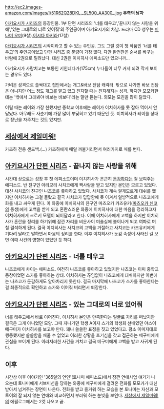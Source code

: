 http://ec2.images-amazon.com/images/I/51R62Q28DKL._SL500_AA300_.jpg
'''우측의 남자'''

[[아키요시가 시리즈]]의 등장인물. 1부 단편 시리즈의 '너를 태우고','끝나지 않는 사랑을 위해','있는 그대로의 너로 있어줘'의 주인공이며 아키요시가의 차남. 드라마 CD 성우는 [[미나미 오미]](9살),[[이시다 아키라]](17살)

[[아키요시가 시리즈]]의 시작이라고 할 수 있는 주인공. 그도 그럴 것이 첫 작품인 '너를 태우고'의 주인공이었고 단편 시리즈 중 분량이 가장 많다. 다만 완전판은 순서를 바꾸는 바람에 2권으로 밀려났다. 대신 2권은 이치히사 에피소드만 있으니까...

아키요시가 사람치고는 보통인 키인데다가(175cm) 누나들이 너무 커서 되려 작게 보이는 경우도 있다.

가벼운 성격으로 촐싹대고 집안에서는 개그&바보 전담 캐릭터. 밖으로 나가면 바보 전담은 아니지만 어느 정도 개그를 맡고 있고 진지할 때는 진지해지는 성격. 하지만 모모카한테는 '밖에서 그래봐야 바보는 바보다'라는 말만 듣는다. 외모는 모친을 많이 닮았다.

어릴 때는 레이와 가장 친했지만 중학교 이후에는 레이가 이치히사를 못 잡아 먹어서 안달났다. 아무래도 사춘기에 가장 많이 부딪히고 있기 때문인 듯. 이치히사가 레이를 상대로 장난을 자주치는 것도 있지만.

== [[세상에서 제일미워!]] ==
카즈하 전용 샌드백.(...) 카즈하에게 매일 까불거리면서 여러가지로 매를 번다.

== [[아키요시가 단편 시리즈]] - 끝나지 않는 사랑을 위해 ==
시간대 상으로는 성장 후 첫 에피소드이며 이치히사가 은근히 [[둔감]]하다는 걸 보여주는 에피소드. 반 친구인 아리모리 사치코에게 짝사랑을 받고 있지만 본인은 모르고 있었다. 대신 사치코의 친구인 나츠코를 좋아하고 있었다. 사치코가 계속 알게모르게 대쉬를 했지만 이치히사는 그걸 몰랐고 결국 사치코가 답답함에 못 이겨서 일방적으로 나츠코에게 화를 내고 싸우게 된다. 이 와중에 이치히사의 친구인 마츠오카 카즈유키([[마츠오카 센코]]의 동생)에게 고백을 받게 되고 혼란스러운 와중에 이치히사에 대한 마음을 정리하고자 이치히사에게 크로키 모델이 되어달라고 한다. 이때 이치히사에게 고백을 하지만 이치히사가 혼란을 정리를 하기위해 잠깐 자리를 비운사이 미술실에 불이나게 되고 여파로 며칠 결석하게 된다. 결국 이치히사는 사치코의 고백을 거절하고 사치코는 카즈유키에게 기다려 달라고 말하면서 마음의 정리를 한다. 이후 이치히사가 둔감 속성이 사라진 걸 보면 이때 사건의 영향이 있었던 듯 하다.

== [[아키요시가 단편 시리즈]] - 너를 태우고 ==
나츠코에게 차이는 에피소드. 여전히 나츠코를 좋아하고 있었지만 나츠코는 이미 중학교 동창이었던 스가를 좋아하는 상태. 이치히사는 끊임없이 나츠코에게 대쉬하지만 이번에는 나츠코가 둔감하게도 알아차리지 못한다. 결국 마지막에 나츠코가 스가를 좋아한다는 걸 최종적으로 확인하고 스가와 이어줘 버리면서 퇴장한다. 

== [[아키요시가 단편 시리즈]] - 있는 그대로의 너로 있어줘 ==
너를 태우고에서 바로 이어진다. 이치히사 본인은 만족한다는 얼굴로 자리를 떠났지만 결국은 그게 아니었던 모양. 그때 지나가던 학생 A이자 스가의 학생회 선배였던 야스이 메구미가 이치히사를 보고야 만다. 꽤나 쓸쓸한 표정을 짓고 있었다고. 
평소 이미지대로 행동했지만 쓸쓸함을 채울 수 없었고 이러한 상황을 호기심을 갖고 접근하는 메구미에게 관심을 보이게 된다. 이러저러한 사건을 거치고 결국 메구미에게 고백을 받고 사귀게 된다.

== 이후 ==
시간상 이후 이야기인 '365일의 연인'(토나미 에피소드)에서 잠깐 연애사업 얘기가 나오는데 토나미에게 서브미션을 당하는 와중에 메구미에게 걸려온 전화를 모모카가 대신 받아서 넘겨주는 장면이 나온다. 전화를 받고 즐거워 하는 모습을 본 토나미는 자신과 모토이의 잘 되지 않는 연애와 비교하면서 부러워 하는 눈빛을 보인다.
[[세상에서 제일미워!]]의 에필로그에서는 2컷 나오고 끝.
